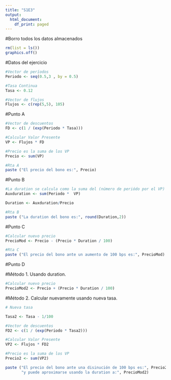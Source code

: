 ---
title: "S1E3"
output:
  html_document:
    df_print: paged
---

#Borro todos los datos almacenados

```{r}
rm(list = ls())
graphics.off()
```

#Datos del ejercicio

```{r}
#Vector de períodos
Periodo <- seq(0.5,3 , by = 0.5)

#Tasa Continua
Tasa <- 0.12

#Vector de flujos
Flujos <- c(rep(5,5), 105)
```

#Punto A

```{r}
#Vector de descuentos
FD <- c(1 / (exp(Periodo * Tasa)))

#Calcular Valor Presente
VP <- Flujos * FD

#Precio es la suma de los VP
Precio <- sum(VP)

#Rta A
paste ("El precio del bono es:", Precio)
```

#Punto B

```{r}
#La duration se calcula como la suma del (número de periódo por el VP) divido por el precio
Auxduration <- sum(Periodo *  VP)

Duration <- Auxduration/Precio

#Rta B
paste ("La duration del bono es:", round(Duration,2))
```

#Punto C

```{r}
#Calcular nuevo precio
PrecioMod <- Precio - (Precio * Duration / 100)

#Rta C
paste ("El precio del bono ante un aumento de 100 bps es:", PrecioMod)

```

#Punto D

#Método 1. Usando duration.

```{r}
#Calcular nuevo precio
PrecioMod2 <- Precio + (Precio * Duration / 100)
```

#Método 2. Calcular nuevamente usando nueva tasa.

```{r}
# Nueva tasa

Tasa2 <- Tasa - 1/100

#Vector de descuentos
FD2 <- c(1 / (exp(Periodo * Tasa2)))

#Calcular Valor Presente
VP2 <- Flujos * FD2

#Precio es la suma de los VP
Precio2 <- sum(VP2)

paste ("El precio del bono ante una disinución de 100 bps es:", Precio2, 
       "y puede aproximarse usando la duration a:", PrecioMod2)
```

